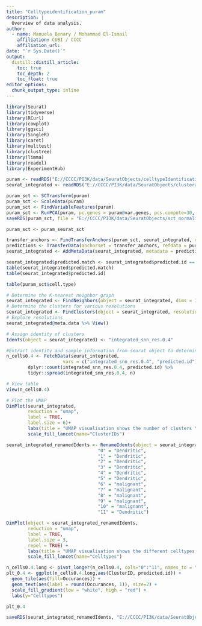 ```yaml
---
title: "Celltypeidentification_puram"
description: |
  Overview of data analysis.
author:
  - name: Manuela Benary / Mohammad El-Ismail
    affiliation: CUBI / CCCC
    affiliation_url: 
date: "`r Sys.Date()`"
output: 
  distill::distill_article:
    toc: true
    toc_depth: 2
    toc_float: true
editor_options: 
  chunk_output_type: inline
---
```


```r
library(Seurat)
library(tidyverse)
library(RCurl)
library(cowplot)
library(ggsci)
library(SingleR)
library(caret)
library(multtest)
library(clustree)
library(limma)
library(readxl)
library(ExperimentHub)
```

```r
puram <- readRDS("E://CCCC/PI3K/data/SeuratObjects/celltypeIdentification/Human/Puram/puram_seurat.rds")
seurat_integrated <- readRDS("E://CCCC/PI3K/data/SeuratObjects/clusteranalysis/Human/seurat_integrated_newidents.rds")
```

```r
puram_sct <- SCTransform(puram)
puram_sct <- ScaleData(puram)
puram_sct <- FindVariableFeatures(puram)
puram_sct <- RunPCA(puram, pc.genes = puram@var.genes, pcs.compute=30, do.print=FALSE)
saveRDS(puram_sct, file = "E://CCCC/PI3K/data/SeuratObjects/sct_normalized/Human/puram_seurat_sct.rds")
```
```r
puram_sct <- puram_seurat_sct
```


```r
transfer_anchors <- FindTransferAnchors(puram_sct, seurat_integrated, dims = 1:30)
predictions <- TransferData(anchorset = transfer_anchors, refdata = puram_sct$cell.type, dims = 1:30)
seurat_integrated <- AddMetaData(seurat_integrated, metadata = predictions)
```

```r
seurat_integrated$predicted.match <- seurat_integrated$predicted.id == puram_sct$cell.type
table(seurat_integrated$predicted.match)
table(seurat_integrated$predicted.id)
```

```r
table(puram_sct$cell.type)
```

```r
# Determine the K-nearest neighbor graph
seurat_integrated <- FindNeighbors(object = seurat_integrated, dims = 1:30)
# Determine the clusters for various resolutions
seurat_integrated <- FindClusters(object = seurat_integrated, resolution = 0.4)
# Explore resolutions
seurat_integrated@meta.data %>% View()
```
```r
# Assign identity of clusters
Idents(object = seurat_integrated) <- "integrated_snn_res.0.4"
```

```r
#Extract identity and sample information from seurat object to determine the number of cells per cluster per sample
n_cells0.4 <- FetchData(seurat_integrated,
                     vars = c("integrated_snn_res.0.4", "predicted.id")) %>%
        dplyr::count(integrated_snn_res.0.4, predicted.id) %>%
        tidyr::spread(integrated_snn_res.0.4, n)

# View table
View(n_cells0.4)
```

```r
# Plot the UMAP
DimPlot(seurat_integrated,
        reduction = "umap",
        label = TRUE,
        label.size = 6)+
        labs(title = "UMAP visualisation shows the number of clusters \n for the resolution 0.4") +
        scale_fill_lancet(name="ClusterIDs")
```
```r
seurat_integrated_renamedIdents <- RenameIdents(object = seurat_integrated,
                                  "0" = "Dendritic",
                                  "1" = "Dendritic",
                                  "2" = "Dendritic",
                                  "3" = "Dendritic",
                                  "4" = "Dendritic",
                                  "5" = "Dendritic",
                                  "6" = "malignant",
                                  "7" = "malignant",
                                  "8" = "malignant",
                                  "9" = "malignant",
                                  "10" = "malignant",
                                  "11" = "Dendritic")

DimPlot(object = seurat_integrated_renamedIdents, 
        reduction = "umap", 
        label = TRUE,
        label.size = 3,
        repel = TRUE) +
        labs(title = "UMAP visualisation shows the different celltypes \n for the resolution 0.4") +
        scale_fill_lancet(name="Celltypes")
```

```r
n_cells0.4.long <- pivot_longer(n_cells0.4, cols="0":"11", names_to = "ClusterID", values_to = "Occurances", values_drop_na = TRUE)
plt_0.4 <- ggplot(n_cells0.4.long,aes(ClusterID, predicted.id)) +
  geom_tile(aes(fill=Occurances)) +  
  geom_text(aes(label = round(Occurances, 1)), size=2) +
  scale_fill_gradient(low = "white", high = "red") +
  labs(y="Celltypes")

plt_0.4
```

```r
saveRDS(seurat_integrated_renamedIdents, "E://CCCC/PI3K/data/SeuratObjects/celltypeIdentification/Human/Puram/seurat_integrated_puram.rds")
```